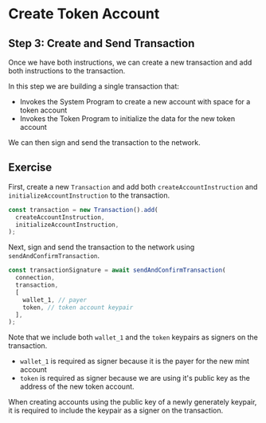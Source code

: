 # Create Token Account

## Step 3: Create and Send Transaction

Once we have both instructions, we can create a new transaction and add both instructions to the transaction.

In this step we are building a single transaction that:

- Invokes the System Program to create a new account with space for a token account
- Invokes the Token Program to initialize the data for the new token account

We can then sign and send the transaction to the network.

## Exercise

First, create a new `Transaction` and add both `createAccountInstruction` and `initializeAccountInstruction` to the transaction.

```js
const transaction = new Transaction().add(
  createAccountInstruction,
  initializeAccountInstruction,
);
```

Next, sign and send the transaction to the network using `sendAndConfirmTransaction`.

```js
const transactionSignature = await sendAndConfirmTransaction(
  connection,
  transaction,
  [
    wallet_1, // payer
    token, // token account keypair
  ],
);
```

Note that we include both `wallet_1` and the `token` keypairs as signers on the transaction.

- `wallet_1` is required as signer because it is the payer for the new mint account
- `token` is required as signer because we are using it's public key as the address of the new token account.

When creating accounts using the public key of a newly generately keypair, it is required to include the keypair as a signer on the transaction.

